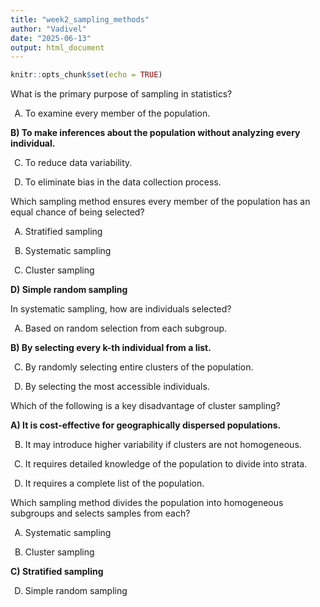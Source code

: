 ```yaml
---
title: "week2_sampling_methods"
author: "Vadivel"
date: "2025-06-13"
output: html_document
---
```


```r
knitr::opts_chunk$set(echo = TRUE)
```

What is the primary purpose of sampling in statistics?

A) To examine every member of the population.

**B) To make inferences about the population without analyzing every individual.**

C) To reduce data variability.

D) To eliminate bias in the data collection process.

Which sampling method ensures every member of the population has an equal chance of being selected?

A) Stratified sampling

B) Systematic sampling

C) Cluster sampling

**D) Simple random sampling**

In systematic sampling, how are individuals selected?

A) Based on random selection from each subgroup.

**B) By selecting every k-th individual from a list.**

C) By randomly selecting entire clusters of the population.

D) By selecting the most accessible individuals.

Which of the following is a key disadvantage of cluster sampling?

**A) It is cost-effective for geographically dispersed populations.**

B) It may introduce higher variability if clusters are not homogeneous.

C) It requires detailed knowledge of the population to divide into strata.

D) It requires a complete list of the population.

Which sampling method divides the population into homogeneous subgroups and selects samples from each?

A) Systematic sampling

B) Cluster sampling

**C) Stratified sampling**

D) Simple random sampling
